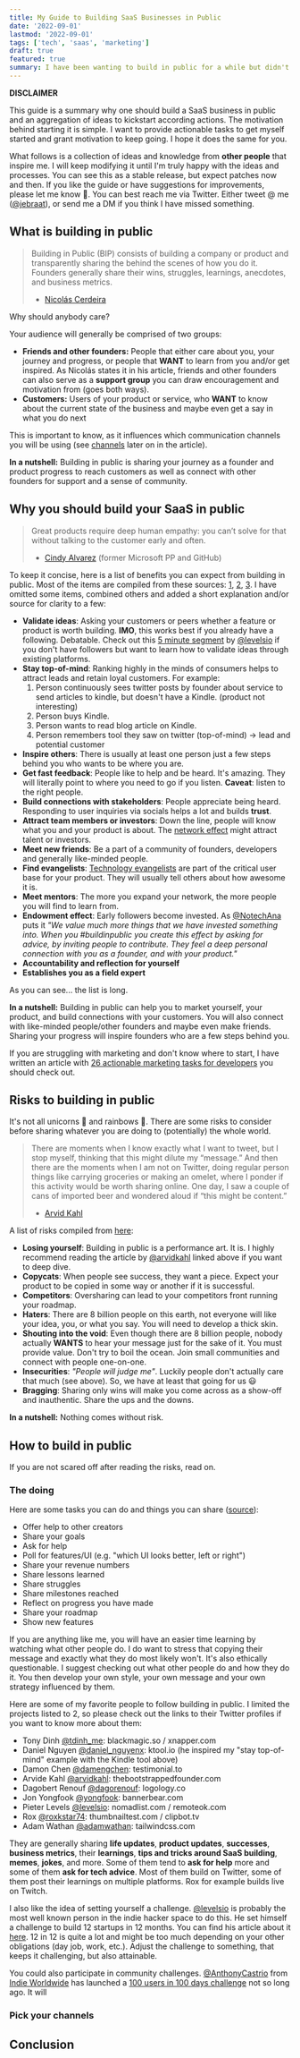 ```yaml
---
title: My Guide to Building SaaS Businesses in Public
date: '2022-09-01'
lastmod: '2022-09-01'
tags: ['tech', 'saas', 'marketing']
draft: true
featured: true
summary: I have been wanting to build in public for a while but didn't really know where to start. Here is a compilation of things to get going and keep at it.
---
```


**DISCLAIMER**

This guide is a summary why one should build a SaaS business in public and an aggregation of ideas to kickstart
according actions. The motivation behind starting it is simple. I want to provide actionable tasks to get myself
started and grant motivation to keep going. I hope it does the same for you.

What follows is a collection of ideas and knowledge from **other people** that inspire me. I will keep modifying it until
I'm truly happy with the ideas and processes. You can see this as a stable release, but expect patches now and then. If
you like the guide or have suggestions for improvements, please let me know 🙂. You can best reach me via Twitter.
Either tweet @ me ([@jebraat](https://twitter.com/jebraat)), or send me a DM if you think I have missed something.

## What is building in public

> Building in Public (BIP) consists of building a company or product and transparently sharing the behind the scenes of
> how you do it. Founders generally share their wins, struggles, learnings, anecdotes, and business metrics.
> - [Nicolás Cerdeira](https://www.failory.com/blog/building-in-public#toc-what-is-build-in-public-)

<Highlight>Why should anybody care?</Highlight>

Your audience will generally be comprised of two groups:
- **Friends and other founders:** People that either care about you, your journey and progress, or people that **WANT**
to learn from you and/or get inspired. As Nicolás states it in his article, friends and other founders can also serve
as a **support group** you can draw encouragement and motivation from (goes both ways).
- **Customers:** Users of your product or service, who **WANT** to know about the current state of the business and maybe even get a say in what you do next

This is important to know, as it influences which communication channels you will be using (see
[channels](#pick-your-channels) later on in the article).

**In a nutshell:** Building in public is sharing your journey as a founder and product progress to reach customers as
well as connect with other founders for support and a sense of community.

## Why you should build your SaaS in public

> Great products require deep human empathy: you can’t solve for that without talking to the customer early and often.
> - [Cindy Alvarez](https://www.cindyalvarez.com/) (former Microsoft PP and GitHub)

To keep it concise, here is a list of benefits you can expect from building in public. Most of the items are compiled
from these sources: [1](https://twitter.com/trends_vc/status/1513853196313120768),
[2](https://twitter.com/NotechAna/status/1501241151726276612),
[3](https://www.failory.com/blog/building-in-public#toc-why-build-in-public-). I have omitted some items, combined
others and added a short explanation and/or source for clarity to a few:

- **Validate ideas**: Asking your customers or peers whether a feature or product is worth building. **IMO**, this works
best if you already have a following. Debatable. Check out this [5 minute segment](https://youtu.be/6reLWfFNer0?t=890) by
[@levelsio](https://twitter.com/levelsio) if you don't have followers but want to learn how to validate ideas through
existing platforms.
- **Stay top-of-mind**: Ranking highly in the minds of consumers helps to attract leads and retain loyal customers. For
example:
  1. Person continuously sees twitter posts by founder about service to send articles to kindle, but doesn't have a
  Kindle. (product not interesting)
  2. Person buys Kindle.
  3. Person wants to read blog article on Kindle.
  4. Person remembers tool they saw on twitter (top-of-mind) -> lead and potential customer
- **Inspire others**: There is usually at least one person just a few steps behind you who wants to be where you are.
- **Get fast feedback**: People like to help and be heard. It's amazing. They will literally point to where you need to
go if you listen. **Caveat**: listen to the right people.
- **Build connections with stakeholders**: People appreciate being heard. Responding to user inquiries via socials helps
a lot and builds **trust**.
- **Attract team members or investors**: Down the line, people will know what you and your product is about. The
[network effect](https://en.wikipedia.org/wiki/Network_effect) might attract talent or investors.
- **Meet new friends**: Be a part of a community of founders, developers and generally like-minded people.
- **Find evangelists**: [Technology evangelists](https://en.wikipedia.org/wiki/Technology_evangelist) are part of the
critical user base for your product. They will usually tell others about how awesome it is.
- **Meet mentors**: The more you expand your network, the more people you will find to learn from.
- **Endowment effect**: Early followers become invested. As
[@NotechAna](https://twitter.com/NotechAna/status/1501241158202187784) puts it _"We value much more things that we have
invested something into. When you #buildinpublic you create this effect by asking for advice, by inviting people to
contribute. They feel a deep personal connection with you as a founder, and with your product."_
- **Accountability and reflection for yourself**
- **Establishes you as a field expert**

As you can see... the list is long.

**In a nutshell:** Building in public can help you to market yourself, your product, and build connections with your
customers. You will also connect with like-minded people/other founders and maybe even make friends. Sharing your
progress will inspire founders who are a few steps behind you.

If you are struggling with marketing and don't know where to start, I have written an article with
[26 actionable marketing tasks for developers](/blog/26-actionable-marketing-tasks-you-can-do-right-now) you should
check out.

## Risks to building in public

It's not all unicorns 🦄 and rainbows 🌈. There are some risks to consider before sharing whatever you are doing to
(potentially) the whole world.

> There are moments when I know exactly what I want to tweet, but I stop myself, thinking that this might dilute my
> “message.” And then there are the moments when I am not on Twitter, doing regular person things like carrying
> groceries or making an omelet, where I ponder if this activity would be worth sharing online. One day, I saw a couple
> of cans of imported beer and wondered aloud if “this might be content.”
> - [Arvid Kahl](https://thebootstrappedfounder.com/the-performative-nature-of-building-in-public-a-view-from-the-inside/)

A list of risks compiled from [here](https://twitter.com/trends_vc/status/1513853196313120768):
- **Losing yourself**: Building in public is a performance art. It is. I highly recommend reading the article by
[@arvidkahl](https://twitter.com/arvidkahl) linked above if you want to deep dive.
- **Copycats**: When people see success, they want a piece. Expect your product to be copied in some way or another if
it is successful.
- **Competitors**: Oversharing can lead to your competitors front running your roadmap.
- **Haters**: There are 8 billion people on this earth, not everyone will like your idea, you, or what you say. You will
need to develop a thick skin.
- **Shouting into the void**: Even though there are 8 billion people, nobody actually **WANTS** to hear your message
just for the sake of it. You must provide value. Don't try to boil the ocean. Join small communities and connect with
people one-on-one.
- **Insecurities**: _"People will judge me"_. Luckily people don't actually care that much (see above). So,
we have at least that going for us 😃
- **Bragging**: Sharing only wins will make you come across as a show-off and inauthentic. Share the ups and the downs.

**In a nutshell:** Nothing comes without risk.

## How to build in public

If you are not scared off after reading the risks, read on.

### The doing

Here are some tasks you can do and things you can share
([source](https://twitter.com/trends_vc/status/1513853229737467904)):

- Offer help to other creators
- Share your goals
- Ask for help
- Poll for features/UI (e.g. "which UI looks better, left or right")
- Share your revenue numbers
- Share lessons learned
- Share struggles
- Share milestones reached
- Reflect on progress you have made
- Share your roadmap
- Show new features

If you are anything like me, you will have an easier time learning by watching what other people do. I do want to stress
that copying their message and exactly what they do most likely won't. It's also ethically questionable. I suggest
checking out what other people do and how they do it. You then develop your own style, your own message and your own
strategy influenced by them.

Here are some of my favorite people to follow building in public. I limited the projects listed to 2, so please check
out the links to their Twitter profiles if you want to know more about them:

- Tony Dinh [@tdinh_me](https://twitter.com/tdinh_me): blackmagic.so / xnapper.com
- Daniel Nguyen [@daniel_nguyenx](https://twitter.com/daniel_nguyenx): ktool.io (he inspired my "stay top-of-mind"
example with the Kindle tool above)
- Damon Chen [@damengchen](https://twitter.com/damengchen): testimonial.to
- Arvide Kahl [@arvidkahl](https://twitter.com/arvidkahl): thebootstrappedfounder.com
- Dagobert Renouf [@dagorenouf](https://twitter.com/dagorenouf): logology.co
- Jon Yongfook [@yongfook](https://twitter.com/yongfook): bannerbear.com
- Pieter Levels [@levelsio](https://twitter.com/levelsio): nomadlist.com / remoteok.com
- Rox [@roxkstar74](https://twitter.com/roxkstar74): thumbnailtest.com / clipbot.tv
- Adam Wathan [@adamwathan](https://twitter.com/adamwathan): tailwindcss.com

They are generally sharing **life updates**, **product updates**, **successes**, **business metrics**, their
**learnings**, **tips and tricks around SaaS building**, **memes**, **jokes**, and more. Some of them tend to **ask for
help** more and some of them **ask for tech advice**. Most of them build on Twitter, some of them post their learnings
on multiple platforms. Rox for example builds live on Twitch.

I also like the idea of setting yourself a challenge. [@levelsio](https://twitter.com/levelsio) is probably the most well
known person in the indie hacker space to do this. He set himself a challenge to build 12 startups in 12 months. You can
find his article about it [here](https://levels.io/12-startups-12-months/). 12 in 12 is quite a lot and might be too
much depending on your other obligations (day job, work, etc.). Adjust the challenge to something, that keeps it
challenging, but also attainable.

You could also participate in community challenges. [@AnthonyCastrio](https://twitter.com/AnthonyCastrio) from
[Indie Worldwide](https://indieworldwide.com/) has launched a [100 users in 100 days challenge](https://100in100round2.carrd.co/)
not so long ago. It will

### Pick your channels



## Conclusion

